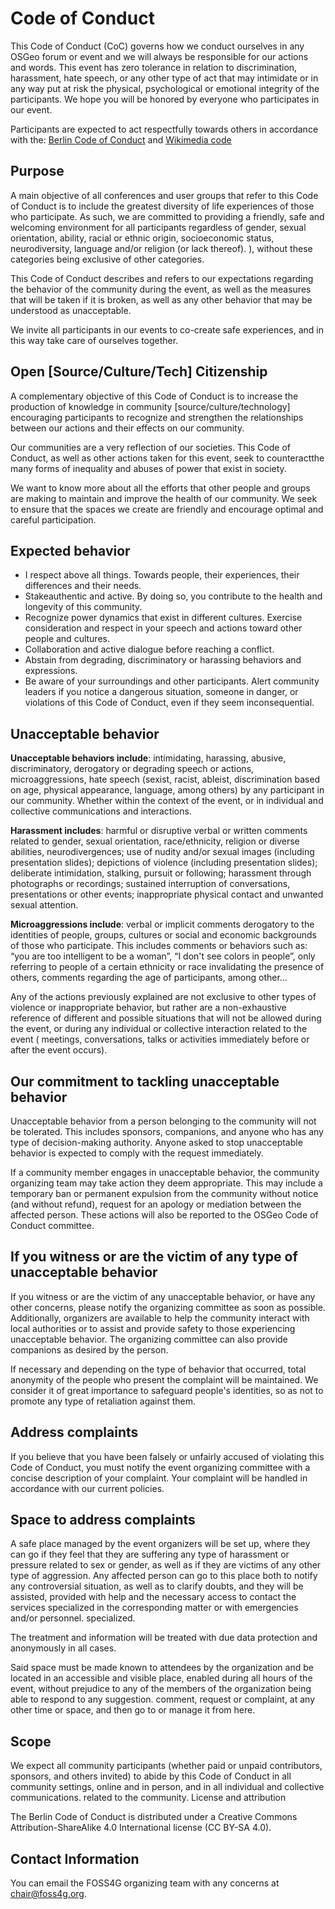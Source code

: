 <HeaderImage url="/imgs/Logo_design_sketching.jpg" positionY="60%" />

# Code of Conduct

This Code of Conduct (CoC) governs how we conduct ourselves in any OSGeo forum or event and we will always be responsible for our actions and words. This event has zero tolerance in relation to discrimination, harassment, hate speech, or any other type of act that may intimidate or in any way put at risk the physical, psychological or emotional integrity of the participants. We hope you will be honored by everyone who participates in our event.

Participants are expected to act respectfully towards others in accordance with the: [Berlin Code of Conduct](https://berlincodeofconduct.org/) and [Wikimedia code](https://meta.wikimedia.org/wiki/Friendly_space_policies/pt-br)

## Purpose

A main objective of all conferences and user groups that refer to this Code of Conduct is to include the greatest diversity of life experiences of those who participate. As such, we are committed to providing a friendly, safe and welcoming environment for all participants regardless of gender, sexual orientation, ability, racial or ethnic origin, socioeconomic status, neurodiversity, language and/or religion (or lack thereof). ), without these categories being exclusive of other categories.

This Code of Conduct describes and refers to our expectations regarding the behavior of the community during the event, as well as the measures that will be taken if it is broken, as well as any other behavior that may be understood as unacceptable.

We invite all participants in our events to co-create safe experiences, and in this way take care of ourselves together.

## Open [Source/Culture/Tech] Citizenship

A complementary objective of this Code of Conduct is to increase the production of knowledge in community [source/culture/technology] encouraging participants to recognize and strengthen the relationships between our actions and their effects on our community.

Our communities are a very reflection of our societies. This Code of Conduct, as well as other actions taken for this event, seek to counteractthe many forms of inequality and abuses of power that exist in society.

We want to know more about all the efforts that other people and groups are making to maintain and improve the health of our community. We seek to ensure that the spaces we create are friendly and encourage optimal and careful participation.

## Expected behavior

- I respect above all things. Towards people, their experiences, their differences and their needs.
- Stakeauthentic and active. By doing so, you contribute to the health and longevity of this community.
- Recognize power dynamics that exist in different cultures. Exercise consideration and respect in your speech and actions toward other people and cultures.
- Collaboration and active dialogue before reaching a conflict.
- Abstain from degrading, discriminatory or harassing behaviors and expressions.
- Be aware of your surroundings and other participants. Alert community leaders if you notice a dangerous situation, someone in danger, or violations of this Code of Conduct, even if they seem inconsequential.

## Unacceptable behavior

**Unacceptable behaviors include**: intimidating, harassing, abusive, discriminatory, derogatory or degrading speech or actions, microaggressions, hate speech (sexist, racist, ableist, discrimination based on age, physical appearance, language, among others) by any participant in our community. Whether within the context of the event, or in individual and collective communications and interactions.

**Harassment includes**: harmful or disruptive verbal or written comments related to gender, sexual orientation, race/ethnicity, religion or diverse abilities, neurodivergences; use of nudity and/or sexual images (including presentation slides); depictions of violence (including presentation slides); deliberate intimidation, stalking, pursuit or following; harassment through photographs or recordings; sustained interruption of conversations, presentations or other events; inappropriate physical contact and unwanted sexual attention.

**Microaggressions include**: verbal or implicit comments derogatory to the identities of people, groups, cultures or social and economic backgrounds of those who participate. This includes comments or behaviors such as: “you are too intelligent to be a woman”, “I don't see colors in people”, only referring to people of a certain ethnicity or race invalidating the presence of others, comments regarding the age of participants, among other…

Any of the actions previously explained are not exclusive to other types of violence or inappropriate behavior, but rather are a non-exhaustive reference of different and possible situations that will not be allowed during the event, or during any individual or collective interaction related to the event ( meetings, conversations, talks or activities immediately before or after the event occurs).

## Our commitment to tackling unacceptable behavior

Unacceptable behavior from a person belonging to the community will not be tolerated. This includes sponsors, companions, and anyone who has any type of decision-making authority. Anyone asked to stop unacceptable behavior is expected to comply with the request immediately.

If a community member engages in unacceptable behavior, the community organizing team may take action they deem appropriate. This may include a temporary ban or permanent expulsion from the community without notice (and without refund), request for an apology or mediation between the affected person. These actions will also be reported to the OSGeo Code of Conduct committee.

## If you witness or are the victim of any type of unacceptable behavior

If you witness or are the victim of any unacceptable behavior, or have any other concerns, please notify the organizing committee as soon as possible. Additionally, organizers are available to help the community interact with local authorities or to assist and provide safety to those experiencing unacceptable behavior. The organizing committee can also provide companions as desired by the person.

If necessary and depending on the type of behavior that occurred, total anonymity of the people who present the complaint will be maintained. We consider it of great importance to safeguard people's identities, so as not to promote any type of retaliation against them.

## Address complaints

If you believe that you have been falsely or unfairly accused of violating this Code of Conduct, you must notify the event organizing committee with a concise description of your complaint. Your complaint will be handled in accordance with our current policies.

## Space to address complaints

A safe place managed by the event organizers will be set up, where they can go if they feel that they are suffering any type of harassment or pressure related to sex or gender, as well as if they are victims of any other type of aggression. Any affected person can go to this place both to notify any controversial situation, as well as to clarify doubts, and they will be assisted, provided with help and the necessary access to contact the services specialized in the corresponding matter or with emergencies and/or personnel. specialized.

The treatment and information will be treated with due data protection and anonymously in all cases.

Said space must be made known to attendees by the organization and be located in an accessible and visible place, enabled during all hours of the event, without prejudice to any of the members of the organization being able to respond to any suggestion. comment, request or complaint, at any other time or space, and then go to or manage it from here.

## Scope

We expect all community participants (whether paid or unpaid contributors, sponsors, and others invited) to abide by this Code of Conduct in all community settings, online and in person, and in all individual and collective communications. related to the community.
License and attribution

The Berlin Code of Conduct is distributed under a Creative Commons Attribution-ShareAlike 4.0 International license (CC BY-SA 4.0).

## Contact Information

You can email the FOSS4G organizing team with any concerns at [chair@foss4g.org](mailto:chair@foss4g.org).
